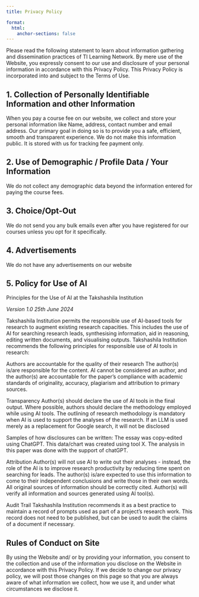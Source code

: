 ```yaml
---
title: Privacy Policy

format:
  html:
    anchor-sections: false
---
```


Please read the following statement to learn about information gathering and dissemination practices of TI Learning Network. By mere use of the Website, you expressly consent to our use and disclosure of your personal information in accordance with this Privacy Policy. This Privacy Policy is incorporated into and subject to the Terms of Use.

## 1. Collection of Personally Identifiable Information and other Information

When you pay a course fee on our website, we collect and store your personal information like Name, address, contact number and email address. Our primary goal in doing so is to provide you a safe, efficient, smooth and transparent experience. We do not make this information public. It is stored with us for tracking fee payment only.

## 2. Use of Demographic / Profile Data / Your Information

We do not collect any demographic data beyond the information entered for paying the course fees.

## 3. Choice/Opt-Out

We do not send you any bulk emails even after you have registered for our courses unless you opt for it specifically.

## 4. Advertisements

We do not have any advertisements  on our website

## 5. Policy for Use of AI

Principles for the Use of AI at the Takshashila Institution

*Version 1.0 25th June 2024*

Takshashila Institution permits the responsible use of AI-based tools for research to augment existing research capacities. This includes the use of AI for searching research leads, synthesising information, aid in reasoning, editing written documents, and visualising outputs. Takshashila Institution recommends the following principles for responsible use of AI tools in research: 

Authors are accountable for the quality of their research  The author(s) is/are responsible for the content. AI cannot be considered an author, and the author(s) are accountable for the paper’s compliance with academic standards of originality, accuracy, plagiarism and attribution to primary sources. 

Transparency Author(s) should declare the use of AI tools in the final output. Where possible, authors should declare the methodology employed while using AI tools. The outlining of research methodology is mandatory when AI is used to support the analyses of the research. If an LLM is used merely as a replacement for Google search, it will not be disclosed

Samples of how disclosures can be written:  The essay was copy-edited using ChatGPT.  This data/chart was created using tool X. The analysis in this paper was done with the support of chatGPT.

Attribution Author(s) will not use AI to write out their analyses - instead, the role of the AI is to improve research productivity by reducing time spent on searching for leads. The author(s) is/are expected to use this information to come to their independent conclusions and write those in their own words. All original sources of information should be correctly cited.  Author(s) will verify all information and sources generated using AI tool(s). 

Audit Trail Takshashila Institution recommends it as a best practice to maintain a record of prompts used as part of a project’s research work. This record does not need to be published, but can be used to audit the claims of a document if necessary.

## Rules of Conduct on Site

By using the Website and/ or by providing your information, you consent to the collection and use of the information you disclose on the Website in accordance with this Privacy Policy. If we decide to change our privacy policy, we will post those changes on this page so that you are always aware of what information we collect, how we use it, and under what circumstances we disclose it.
